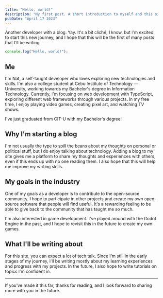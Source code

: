 ```yaml
---
title: "Hello, world!"
description: "My first post. A short introduction to myself and this site."
pubDate: "April 17 2023"
---
```



Another developer with a blog. Yay. It's a bit cliché, I know, but I'm excited to start this new journey, and I hope that this will be the first of many posts that I'll be writing.

```ts
console.log("Hello, world!");
```

## Me

I'm Nat, a self-taught developer who loves exploring new technologies and skills. I'm also a college student at Cebu Institute of Technology — University, working towards my Bachelor's degree in Information Technology. Currently, I'm focusing on web development with TypeScript, exploring different web frameworks through various projects. In my free time, I enjoy playing video games, creating pixel art, and watching TV shows.

<Aside variant="tip" title="May 2025 Update">
  I've just graduated from CIT-U with my Bachelor's degree!
</Aside>

## Why I'm starting a blog

I'm not usually the type to spill the beans about my thoughts on personal or political stuff, but I do enjoy talking about technology. Adding a blog to my site gives me a platform to share my thoughts and experiences with others, even if this ends up with no one reading them. I also hope that this will help me improve my writing skills.

## My goals in the industry

One of my goals as a developer is to contribute to the open-source community. I hope to participate in other projects and create my own open-source software that people will find useful. It's a rewarding feeling to be able to give back to the community that has taught me so much.

I'm also interested in game development. I've played around with the Godot Engine in the past, and I hope to revisit this in the future to create my own games.

## What I'll be writing about

For this site, you can expect a lot of tech talk. Since I'm still in the early stages of my journey, I'll be writing mostly about my learning experiences and progress with my projects. In the future, I also hope to write tutorials on topics I'm confident in.

---

If you've made it this far, thanks for reading, and I look forward to sharing more with you in the future.
